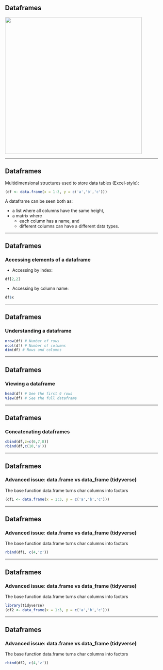 ## Dataframes

<img src="Images/DataFrames.png" style="width: 450px;"/>

---

## Dataframes

Multidimensional structures used to store data tables (Excel-style):
```{r}
(df <- data.frame(x = 1:3, y = c('a','b','c')))
```

A dataframe can be seen both as:

* a list where all columns have the same height,
* a matrix where 
  + each column has a name, and 
  + different columns can have a different data types.

---

## Dataframes

### Accessing elements of a dataframe

* Accessing by index:
```{r}
df[2,2]
```

* Accessing by column name:
```{r}
df$x
```

---

## Dataframes

### Understanding a dataframe
```{r}
nrow(df) # Number of rows
ncol(df) # Number of columns
dim(df) # Rows and columns
```

---

## Dataframes

### Viewing a dataframe
```{r}
head(df) # See the first 6 rows
View(df) # See the full dataframe
```

---

## Dataframes

### Concatenating dataframes
```{r}
cbind(df,z=c(6,7,8))
rbind(df,c(10,'a'))
```

---

## Dataframes

### Advanced issue: data.frame vs data_frame (tidyverse)

The base function data.frame turns char columns into factors

```{r}
(df1 <- data.frame(x = 1:3, y = c('a','b','c')))
```

---

## Dataframes

### Advanced issue: data.frame vs data_frame (tidyverse)

The base function data.frame turns char columns into factors
```{r}
rbind(df1, c(4,'z'))
```

---

## Dataframes

### Advanced issue: data.frame vs data_frame (tidyverse)

The base function data.frame turns char columns into factors
```{r, message=FALSE}
library(tidyverse)
(df2 <- data_frame(x = 1:3, y = c('a','b','c')))
```

---

## Dataframes

### Advanced issue: data.frame vs data_frame (tidyverse)

The base function data.frame turns char columns into factors
```{r}
rbind(df2, c(4,'z'))
```

